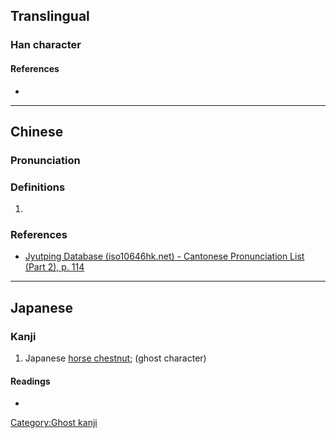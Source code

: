 {{character info}}
==Translingual==

===Han character===
{{Han char|rn=64|rad=手|as=06|sn=9|four=|canj=QSMM|ids=⿰扌羽}}

====References====
* {{Han ref|kx=0431.171|hdz=31876.091|uh=6327|ud=25383}}

----

==Chinese==
{{zh-forms}}

===Pronunciation===
{{zh-pron
|m=yǔ
|c=jyu5
|mc=
|oc=
|cat=pn
}}

===Definitions===
{{head|zh|hanzi}}

# {{zh-hg}} {{surname|zh}}

===References===
* [http://www.iso10646hk.net/jp/document/download.jsp Jyutping Database (iso10646hk.net) - Cantonese Pronunciation List (Part 2), p. 114]

----

==Japanese==

===Kanji===
{{ja-kanji|grade=|rs=手06}}

# Japanese [[horse chestnut]]; (ghost character)

====Readings====
* {{ja-readings
|goon=く
|kanon=く
|kun=とち}}

[[Category:Ghost kanji]]